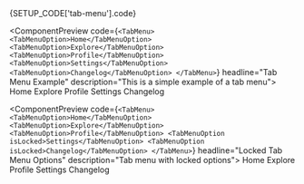
<ComponentDocsHeader />

<ComponentManualSetup>
  <CodeBlock hasViewMore fileName={SETUP_CODE['tab-menu'].registerAt}>
    {SETUP_CODE['tab-menu'].code}
  </CodeBlock>
</ComponentManualSetup>

<div class="py-12" />

<ComponentPreview
  code={`<TabMenu>
  <TabMenuOption>Home</TabMenuOption>
  <TabMenuOption>Explore</TabMenuOption>
  <TabMenuOption>Profile</TabMenuOption>
  <TabMenuOption>Settings</TabMenuOption>
  <TabMenuOption>Changelog</TabMenuOption>
</TabMenu>`}
  headline="Tab Menu Example"
  description="This is a simple example of a tab menu">
  <TabMenu>
    <TabMenuOption>Home</TabMenuOption>
    <TabMenuOption>Explore</TabMenuOption>
    <TabMenuOption>Profile</TabMenuOption>
    <TabMenuOption>Settings</TabMenuOption>
    <TabMenuOption>Changelog</TabMenuOption>
  </TabMenu>
</ComponentPreview>

<div class="py-12" />

<ComponentPreview
  code={`<TabMenu>
  <TabMenuOption>Home</TabMenuOption>
  <TabMenuOption>Explore</TabMenuOption>
  <TabMenuOption>Profile</TabMenuOption>
  <TabMenuOption isLocked>Settings</TabMenuOption>
  <TabMenuOption isLocked>Changelog</TabMenuOption>
</TabMenu>`}
  headline="Locked Tab Menu Options"
  description="Tab menu with locked options">
  <TabMenu>
    <TabMenuOption>Home</TabMenuOption>
    <TabMenuOption>Explore</TabMenuOption>
    <TabMenuOption>Profile</TabMenuOption>
    <TabMenuOption isLocked>Settings</TabMenuOption>
    <TabMenuOption isLocked>Changelog</TabMenuOption>
  </TabMenu>
</ComponentPreview>
